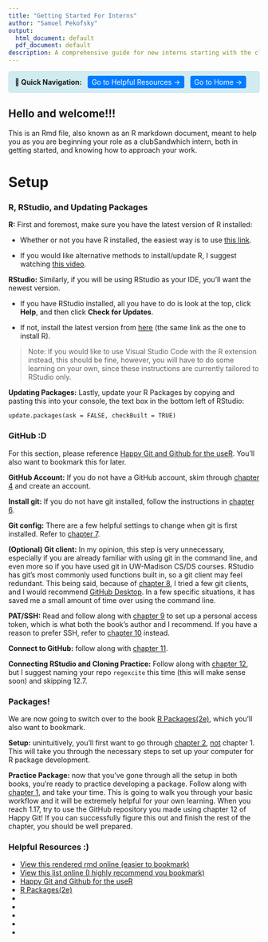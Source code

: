 ```yaml
---
title: "Getting Started For Interns"
author: "Samuel Pekofsky"
output:
  html_document: default
  pdf_document: default
description: A comprehensive guide for new interns starting with the clubSandwich package
---
```


```{=html}
<div style="background-color: #d1ecf1; border: 1px solid #bee5eb; border-radius: 0.25rem; padding: 0.75rem; margin-bottom: 1rem;">
    <strong>📌 Quick Navigation:</strong> 
    <a href="helpful-resources.html" style="background-color: #007bff; color: white; padding: 0.25rem 0.5rem; text-decoration: none; border-radius: 0.25rem; margin-left: 0.5rem;">Go to Helpful Resources →</a>
    <a href="index.html" style="background-color: #007bff; color: white; padding: 0.25rem 0.5rem; text-decoration: none; border-radius: 0.25rem; margin-left: 0.5rem;">Go to Home →</a>
</div>
```

## Hello and welcome!!!

This is an Rmd file, also known as an R markdown document, meant to help you as you are beginning your role as a clubSandwhich intern, both in getting started, and knowing how to approach your work.



# Setup

### R, RStudio, and Updating Packages

**R:** First and foremost, make sure you have the latest version of R installed:

-   Whether or not you have R installed, the easiest way is to use [this link](https://posit.co/download/rstudio-desktop/).

-   If you would like alternative methods to install/update R, I suggest watching [this video](https://youtu.be/MzZXFG7ZcVM).

**RStudio:** Similarly, if you will be using RStudio as your IDE, you'll want the newest version.

-   If you have RStudio installed, all you have to do is look at the top, click **Help**, and then click **Check for Updates**.

-   If not, install the latest version from [here](https://posit.co/download/rstudio-desktop/) (the same link as the one to install R).

> Note: If you would like to use Visual Studio Code with the R extension instead, this should be fine, however, you will have to do some learning on your own, since these instructions are currently tailored to RStudio only.

**Updating Packages:** Lastly, update your R Packages by copying and pasting this into your console, the text box in the bottom left of RStudio:

`update.packages(ask = FALSE, checkBuilt = TRUE)`

### GitHub :D

For this section, please reference [Happy Git and Github for the useR](https://happygitwithr.com/). You'll also want to bookmark this for later.

**GitHub Account:** If you do not have a GitHub account, skim through [chapter 4](https://happygitwithr.com/github-acct) and create an account.

**Install git:** If you do not have git installed, follow the instructions in [chapter 6](https://happygitwithr.com/install-git).

**Git config:** There are a few helpful settings to change when git is first installed. Refer to [chapter 7](https://happygitwithr.com/hello-git).

**(Optional) Git client:** In my opinion, this step is very unnecessary, especially if you are already familiar with using git in the command line, and even more so if you have used git in UW-Madison CS/DS courses. RStudio has git's most commonly used functions built in, so a git client may feel redundant. This being said, because of [chapter 8](https://happygitwithr.com/git-client), I tried a few git clients, and I would recommend [GitHub Desktop](https://github.com/apps/desktop). In a few specific situations, it has saved me a small amount of time over using the command line.

**PAT/SSH:** Read and follow along with [chapter 9](https://happygitwithr.com/https-pat) to set up a personal access token, which is what both the book's author and I recommend. If you have a reason to prefer SSH, refer to [chapter 10](https://happygitwithr.com/ssh-keys) instead.

**Connect to GitHub:** follow along with [chapter 11](https://happygitwithr.com/push-pull-github).

**Connecting RStudio and Cloning Practice:** Follow along with [chapter 12](https://happygitwithr.com/rstudio-git-github), but I suggest naming your repo `regexcite` this time (this will make sense soon) and skipping 12.7.

### Packages!

We are now going to switch over to the book [R Packages(2e)](https://r-pkgs.org/), which you'll also want to bookmark.

**Setup:** unintuitively, you'll first want to go through [chapter 2](https://r-pkgs.org/setup.html), [not]{.underline} chapter 1. This will take you through the necessary steps to set up your computer for R package development.

**Practice Package:** now that you've gone through all the setup in both books, you're ready to practice developing a package. Follow along with [chapter 1](https://r-pkgs.org/whole-game.html), and take your time. This is going to walk you through your basic workflow and it will be extremely helpful for your own learning. When you reach 1.17, try to use the GitHub repository you made using chapter 12 of Happy Git! If you can successfully figure this out and finish the rest of the chapter, you should be well prepared.

### Helpful Resources :)

-   [View this rendered rmd online (easier to bookmark)]()
-   [View this list online (I highly recommend you bookmark)]()
-   [Happy Git and Github for the useR](https://happygitwithr.com/)
-   [R Packages(2e)](https://r-pkgs.org/)
-   
-   
-   
-   
-   
